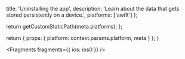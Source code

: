 
  title: 'Uninstalling the app',
  description: 'Learn about the data that gets stored persistently on a device.',
  platforms: ['swift']
};

  return getCustomStaticPath(meta.platforms);
};

  return {
    props: {
      platform: context.params.platform,
      meta
    }
  };
}


<Fragments fragments={{ ios: ios0 }} />
